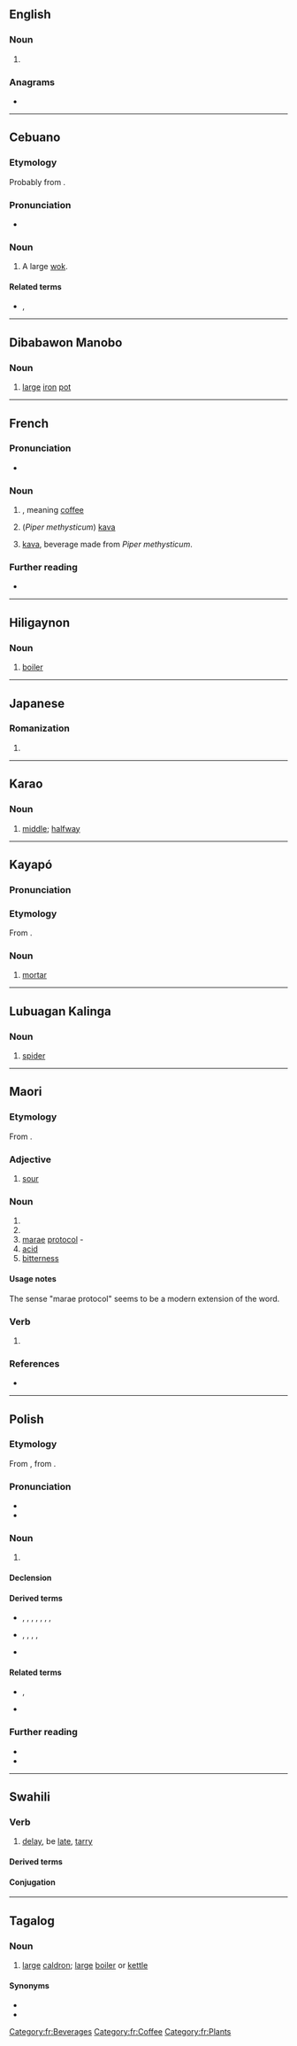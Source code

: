 {{also|kava|Kawa|kawá}}
==English==

===Noun===
{{en-noun|-}}

# {{alternative form of|en|kava}}

===Anagrams===
* {{anagrams|en|a=aakw|Waka|waka}}

----

==Cebuano==

===Etymology===
Probably from {{der|ceb|ms|kawah}}.

===Pronunciation===
* {{hyphenation|ceb|ka|wa}}

===Noun===
{{head|ceb|noun}}

# A large [[wok]].

====Related terms====
* {{l|ceb|kaha}}, {{l|ceb|kalaha}}

----

==Dibabawon Manobo==

===Noun===
{{head|mbd|noun|head=kawà}}

# [[large]] [[iron]] [[pot]]

----

==French==

===Pronunciation===
* {{audio|fr|LL-Q150 (fra)-WikiLucas00-kawa.wav|Audio}}

===Noun===
{{fr-noun|m|-}}

# {{alternative form of|fr|caoua}}, meaning [[coffee]]
# (''Piper methysticum'') [[kava]]
#: {{syn|fr|kava}}
# [[kava]], beverage made from ''Piper methysticum''.
#: {{syn|fr|kava}}

===Further reading===
* {{R:TLFi}}

[[Category:fr:Beverages]]
[[Category:fr:Coffee]]
[[Category:fr:Plants]]

----

==Hiligaynon==

===Noun===
{{hil-noun|káwà}}

# [[boiler]]

----

==Japanese==

===Romanization===
{{ja-romaji}}

# {{ja-romanization of|かわ}}

----

==Karao==

===Noun===
{{head|kyj|noun}}

# [[middle]]; [[halfway]]

----

==Kayapó==

===Pronunciation===
{{IPA|txu|[kaˈwa]}}

===Etymology===
From {{inh|txu|sai-nje-pro|*kacû||mortar}}.

===Noun===
{{head|txu|noun}}

# [[mortar]]

----

==Lubuagan Kalinga==

===Noun===
{{head|knb|noun}}

# [[spider]] {{gloss|large}}

----

==Maori==

===Etymology===
From {{inh|mi|poz-pol-pro|*kawa}}.

===Adjective===
{{mi-adj}}

# [[sour]]

===Noun===
{{mi-noun}}

# {{non-gloss definition|a ceremony to remove {{l|mi|tapu}} from a new house or canoe}}
# {{non-gloss definition|{{l|mi|karakia|t=ritual chants}} and customs for the opening of new houses, canoes and other events}}
# [[marae]] [[protocol]] - {{non-gloss definition|customs of the marae and {{l|mi|wharenui}}, particularly those related to formal activities such as {{l|mi|pōhiri}}, speeches and {{l|mi|mihimihi}}}}
# [[acid]]
# [[bitterness]]

====Usage notes====
The sense "marae protocol" seems to be a modern extension of the word.

===Verb===
{{mi-verb}}

# {{non-gloss definition|to perform the kawa ceremony, open a new house}}

===References===
* {{R:Te Aka 3|idiom=in|phrase=in|proverb=in|loan=in|histloan=in}}

----

==Polish==
{{wp|lang=pl}}

===Etymology===
From {{bor|pl|ota|قهوه|tr=kahve}}, from {{der|pl|ar|قَهْوَة}}.

===Pronunciation===
* {{pl-IPA}}
* {{audio|pl|Pl-kawa.ogg|audio}}

===Noun===
{{pl-noun|f|dim=kawka|dim2=kawcia|dim3=kawunia|dim4=kawusia}}

# {{l|en|coffee}}

====Declension====
{{pl-decl-noun-f}}

====Derived terms====
* {{q|nouns}} {{l|pl|kawiarnia}}, {{l|pl|kawowiec}}, {{l|pl|kawosz}}, {{l|pl|kawoszka}}, {{l|pl|kawiarz}}, {{l|pl|kawiara}}, {{l|pl|kawiarka}}, {{l|pl|kawiarniczka}}
* {{q|noun phrases}} {{l|pl|kawa po irlandzku}}, {{l|pl|kawa po turecku}}, {{l|pl|kawa po wiedeńsku}}, {{l|pl|kawa rozpuszczalna}}, {{l|pl|kawa zbożowa}}
* {{q|adjective}} {{l|pl|kawowy}}

====Related terms====
* {{q|nouns}} {{l|pl|kawiarenka}}, {{l|pl|kawiareczka}}
* {{q|adjective}} {{l|pl|kawiarniany}}

===Further reading===
* {{R:pl:WSJP}}
* {{R:PWN}}

{{c|pl|Coffee}}

----

==Swahili==

===Verb===
{{sw-verb}}

# [[delay]], be [[late]], [[tarry]]

====Derived terms====
{{sw-der|appl|caus}}

====Conjugation====
{{sw-conj}}

----
==Tagalog==

===Noun===
{{tl-noun}}

# [[large]] [[caldron]]; [[large]] [[boiler]] or [[kettle]]

====Synonyms====
* {{l|tl|kaldero}}
* {{l|tl|talyasi}}